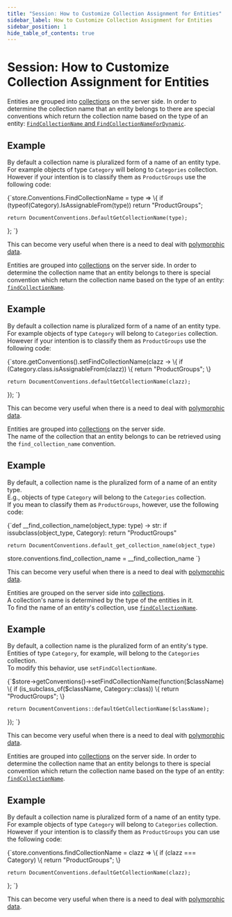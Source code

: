 ---
title: "Session: How to Customize Collection Assignment for Entities"
sidebar_label: How to Customize Collection Assignment for Entities
sidebar_position: 1
hide_table_of_contents: true
---




# Session: How to Customize Collection Assignment for Entities
<LanguageSwitcher supportedLanguages={supportedLanguages} />
<LanguageContent language="csharp">


Entities are grouped into [collections](../../faq/what-is-a-collection.mdx) on the server side. In order to determine the collection name that an entity belongs to
there are special conventions which return the collection name based on the type of an entity: [`FindCollectionName` and `FindCollectionNameForDynamic`](../../configuration/identifier-generation/global.mdx#findcollectionname-and-findcollectionnamefordynamic).

## Example

By default a collection name is pluralized form of a name of an entity type. For example objects of type `Category` will belong to `Categories` collection. However if your intention
is to classify them as `ProductGroups` use the following code:

<TabItem value="custom_collection_name" label="custom_collection_name">
<CodeBlock language="csharp">
{`store.Conventions.FindCollectionName = type =>
\{
    if (typeof(Category).IsAssignableFrom(type))
        return "ProductGroups";

    return DocumentConventions.DefaultGetCollectionName(type);
\};
`}
</CodeBlock>
</TabItem>

This can become very useful when there is a need to deal with [polymorphic data](../../../indexes/indexing-polymorphic-data.mdx).


</LanguageContent>
<LanguageContent language="java">


Entities are grouped into [collections](../../faq/what-is-a-collection.mdx) on the server side. In order to determine the collection name that an entity belongs to
there is special convention which return the collection name based on the type of an entity: [`findCollectionName`](../../configuration/identifier-generation/global.mdx#findcollectionname).

## Example

By default a collection name is pluralized form of a name of an entity type. For example objects of type `Category` will belong to `Categories` collection. However if your intention
is to classify them as `ProductGroups` use the following code:

<TabItem value="custom_collection_name" label="custom_collection_name">
<CodeBlock language="java">
{`store.getConventions().setFindCollectionName(clazz -> \{
    if (Category.class.isAssignableFrom(clazz)) \{
        return "ProductGroups";
    \}

    return DocumentConventions.defaultGetCollectionName(clazz);
\});
`}
</CodeBlock>
</TabItem>

This can become very useful when there is a need to deal with [polymorphic data](../../../indexes/indexing-polymorphic-data.mdx).


</LanguageContent>
<LanguageContent language="python">


Entities are grouped into [collections](../../faq/what-is-a-collection.mdx) on the server side.  
The name of the collection that an entity belongs to can be retrieved using the `find_collection_name` convention.  

## Example

By default, a collection name is the pluralized form of a name of an entity type.  
E.g., objects of type `Category` will belong to the `Categories` collection.  
If you mean to classify them as `ProductGroups`, however, use the following code:

<TabItem value="custom_collection_name" label="custom_collection_name">
<CodeBlock language="python">
{`def __find_collection_name(object_type: type) -> str:
    if issubclass(object_type, Category):
        return "ProductGroups"

    return DocumentConventions.default_get_collection_name(object_type)

store.conventions.find_collection_name = __find_collection_name
`}
</CodeBlock>
</TabItem>

This can become very useful when there is a need to deal with [polymorphic data](../../../indexes/indexing-polymorphic-data.mdx).


</LanguageContent>
<LanguageContent language="php">


Entities are grouped on the server side into [collections](../../faq/what-is-a-collection.mdx).  
A collection's name is determined by the type of the entities in it.  
To find the name of an entity's collection, use [`findCollectionName`](../../configuration/identifier-generation/global.mdx#findcollectionname).  

## Example

By default, a collection name is the pluralized form of an entity's type.  
Entities of type `Category`, for example, will belong to the `Categories` collection.  
To modify this behavior, use `setFindCollectionName`.  

<TabItem value="custom_collection_name" label="custom_collection_name">
<CodeBlock language="php">
{`$store->getConventions()->setFindCollectionName(function($className) \{
    if (is_subclass_of($className, Category::class)) \{
        return "ProductGroups";
    \}

    return DocumentConventions::defaultGetCollectionName($className);
\});
`}
</CodeBlock>
</TabItem>

This can become very useful when there is a need to deal with [polymorphic data](../../../indexes/indexing-polymorphic-data.mdx).


</LanguageContent>
<LanguageContent language="nodejs">


Entities are grouped into [collections](../../faq/what-is-a-collection.mdx) on the server side. In order to determine the collection name that an entity belongs to
there is special convention which return the collection name based on the type of an entity: [`findCollectionName`](../../configuration/identifier-generation/global.mdx#findcollectionname).

## Example

By default a collection name is pluralized form of a name of an entity type. For example objects of type `Category` will belong to `Categories` collection. However if your intention
is to classify them as `ProductGroups` you can use the following code:

<TabItem value="custom_collection_name" label="custom_collection_name">
<CodeBlock language="js">
{`store.conventions.findCollectionName = clazz => \{
    if (clazz === Category) \{
        return "ProductGroups";
    \}

    return DocumentConventions.defaultGetCollectionName(clazz);
\};
`}
</CodeBlock>
</TabItem>

This can become very useful when there is a need to deal with [polymorphic data](../../../indexes/indexing-polymorphic-data.mdx).


</LanguageContent>

<!---
### Configuration
- [Conventions](../../../client-api/configuration/conventions)
- [How to Customize ID Generation for Entities](../../../client-api/session/configuration/how-to-customize-id-generation-for-entities)
- [How to Customize the Identity Property Lookup for Entities](../../../client-api/session/configuration/how-to-customize-identity-property-lookup-for-entities)

### FAQ
- [What is a Collection?](../../../client-api/faq/what-is-a-collection)


-->